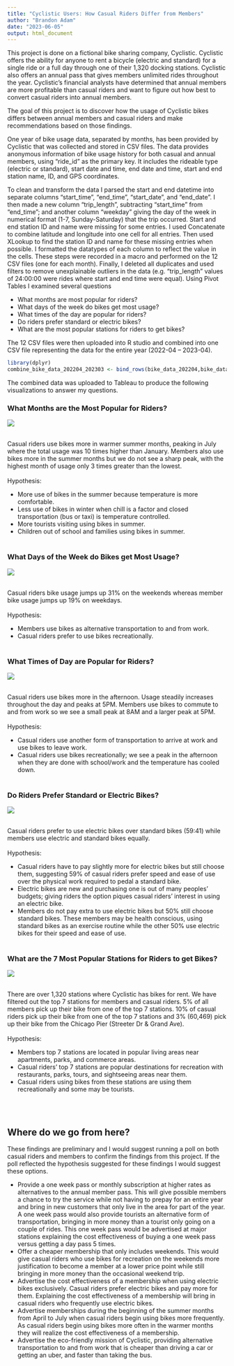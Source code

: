 ---
title: "Cyclistic Users: How Casual Riders Differ from Members"
author: "Brandon Adam"
date: "2023-06-05"
output: html_document
---

This project is done on a fictional bike sharing company, Cyclistic.  Cyclistic offers the ability for anyone to rent a bicycle (electric and standard) for a single ride or a full day through one of their 1,320 docking stations.  Cyclistic also offers an annual pass that gives members unlimited rides throughout the year.  Cyclistic’s financial analysts have determined that annual members are more profitable than casual riders and want to figure out how best to convert casual riders into annual members.

The goal of this project is to discover how the usage of Cyclistic bikes differs between annual members and casual riders and make recommendations based on those findings.

One year of bike usage data, separated by months, has been provided by Cyclistic that was collected and stored in CSV files.  The data provides anonymous information of bike usage history for both casual and annual members, using "ride_id" as the primary key.  It includes the rideable type (electric or standard), start date and time, end date and time, start and end station name, ID, and GPS coordinates.  

To clean and transform the data I parsed the start and end datetime into separate columns "start_time", "end_time", "start_date", and "end_date".  I then made a new column “trip_length”, subtracting "start_time" from "end_time"; and another column “weekday” giving the day of the week in numerical format (1-7, Sunday-Saturday) that the trip occurred.  Start and end station ID and name were missing for some entries.  I used Concatenate to combine latitude and longitude into one cell for all entries.  Then used XLookup to find the station ID and name for these missing entries when possible. I formatted the datatypes of each column to reflect the value in the cells.  These steps were recorded in a macro and performed on the 12 CSV files (one for each month).  Finally, I deleted all duplicates and used filters to remove unexplainable outliers in the data (e.g. "trip_length" values of 24:00:00 were rides where start and end time were equal). Using Pivot Tables I examined several questions

+ What months are most popular for riders?
+ What days of the week do bikes get most usage?
+ What times of the day are popular for riders?
+ Do riders prefer standard or electric bikes?
+ What are the most popular stations for riders to get bikes?


The 12 CSV files were then uploaded into R studio and combined into one CSV file representing the data for the entire year (2022-04 – 2023-04).

```{r eval=FALSE}
library(dplyr)
combine_bike_data_202204_202303 <- bind_rows(bike_data_202204,bike_data_202205,bike_data_202206,bike_data_202207,bike_data_202208,bike_data_202209,bike_data_202210,bike_data_202211,bike_data_202212,bike_data_202301,bike_data_202302,bike_data_202303)
```


The combined data was uploaded to Tableau to produce the following visualizations to answer my questions.
 
### What Months are the Most Popular for Riders?
![ ](riders vs month formatted.png)

<br>
Casual riders use bikes more in warmer summer months, peaking in July where the total usage was 10 times higher than January. Members also use bikes more in the summer months but we do not see a sharp peak, with the highest month of usage only 3 times greater than the lowest.  
<br>
Hypothesis:   

* More use of bikes in the summer because temperature is more comfortable.  
* Less use of bikes in winter when chill is a factor and closed transportation (bus or taxi) is temperature controlled. 
* More tourists visiting using bikes in summer.  
* Children out of school and families using bikes in summer.
 <br>
 <br>

### What Days of the Week do Bikes get Most Usage?
![ ](weekday vs bike usage bar.png)

<br>
Casual riders bike usage jumps up 31% on the weekends whereas member bike usage jumps up 19% on weekdays.  
<br>
Hypothesis:   

* Members use bikes as alternative transportation to and from work.  
* Casual riders prefer to use bikes recreationally.
<br>
<br>

### What Times of Day are Popular for Riders?
![ ](riders vs start time line.png)
 
 <br>
Casual riders use bikes more in the afternoon.  Usage steadily increases throughout the day and peaks at 5PM.  Members use bikes to commute to and from work so we see a small peak at 8AM and a larger peak at 5PM.  
<br> 
Hypothesis:  

* Casual riders use another form of transportation to arrive at work and use bikes to leave work.  
* Casual riders use bikes recreationally; we see a peak in the afternoon when they are done with school/work and the temperature has cooled down. 
<br>
<br>
 
### Do Riders Prefer Standard or Electric Bikes?
![ ](riders vs ride type formatted.png)

<br>
Casual riders prefer to use electric bikes over standard bikes (59:41) while members use electric and standard bikes equally.  
<br>
Hypothesis:   

* Casual riders have to pay slightly more for electric bikes but still choose them, suggesting 59% of casual riders prefer speed and ease of use over the physical work required to pedal a standard bike.  
* Electric bikes are new and purchasing one is out of many peoples' budgets; giving riders the option piques casual riders' interest in using an electric bike.  
* Members do not pay extra to use electric bikes but 50% still choose standard bikes.  These members may be health conscious, using standard bikes as an exercise routine while the other 50% use electric bikes for their speed and ease of use.
<br>
<br>
  
### What are the 7 Most Popular Stations for Riders to get Bikes?
![ ](Dashboard top 7 stations formatted.png)

<br>
There are over 1,320 stations where Cyclistic has bikes for rent.  We have filtered out the top 7 stations for members and casual riders.  5% of all members pick up their bike from one of the top 7 stations.  10% of casual riders pick up their bike from one of the top 7 stations and 3% (60,469) pick up their bike from the Chicago Pier (Streeter Dr & Grand Ave).  
<br>
Hypothesis:    

* Members top 7 stations are located in popular living areas near apartments, parks, and commerce areas.  
* Casual riders' top 7 stations are popular destinations for recreation with restaurants, parks, tours, and sightseeing areas near them.  
* Casual riders using bikes from these stations are using them recreationally and some may be tourists.  

<br>
<br>

## Where do we go from here?
These findings are preliminary and I would suggest running a poll on both casual riders and members to confirm the findings from this project.  If the poll reflected the hypothesis suggested for these findings I would suggest these options.

* Provide a one week pass or monthly subscription at higher rates as alternatives to the annual member pass.  This will give possible members a chance to try the service while not having to prepay for an entire year and bring in new customers that only live in the area for part of the year.  A one week pass would also provide tourists an alternative form of transportation, bringing in more money than a tourist only going on a couple of rides.  This one week pass would be advertised at major stations explaining the cost effectiveness of buying a one week pass versus getting a day pass 5 times. 
* Offer a cheaper membership that only includes weekends.  This would give casual riders who use bikes for recreation on the weekends more justification to become a member at a lower price point while still bringing in more money than the occasional weekend trip.  
* Advertise the cost effectiveness of a membership when using electric bikes exclusively.  Casual riders prefer electric bikes and pay more for them.  Explaining the cost effectiveness of a membership will bring in casual riders who frequently use electric bikes.  
* Advertise memberships during the beginning of the summer months from April to July when casual riders begin using bikes more frequently.  As casual riders begin using bikes more often in the warmer months they will realize the cost effectiveness of a membership.  
* Advertise the eco-friendly mission of Cyclistic, providing alternative transportation to and from work that is cheaper than driving a car or getting an uber, and faster than taking the bus.

